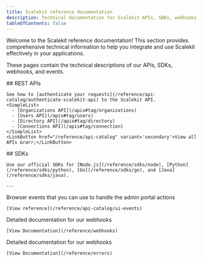 ```yaml
---
title: Scalekit reference documentation
description: Technical documentation for Scalekit APIs, SDKs, webhooks, and events
tableOfContents: false
---
```


Welcome to the Scalekit reference documentation! This section provides comprehensive technical information to help you integrate and use Scalekit effectively in your applications.

These pages contain the technical descriptions of our APIs, SDKs, webhooks, and events.

<CardGrid>

  <div>
    ## REST APIs

    See how to [authenticate your requests](/reference/api-catalog/authenticate-scalekit-api) to the Scalekit API.
    <SimpleList>
      - [Organizations API](/apis#tag/organizations)
      - [Users API](/apis#tag/users)
      - [Directory API](/apis#tag/directory)
      - [Connections API](/apis#tag/connection)
    </SimpleList>
    <LinkButton href="/reference/api-catalog" variant='secondary'>View all APIs &rarr;</LinkButton>
  </div>

  <div>
    ## SDKs

    Use our official SDKs for [Node.js](/reference/sdks/node), [Python](/reference/sdks/python), [Go](/reference/sdks/go), and [Java](/reference/sdks/java).

    ---

<Card title="UI events" icon="seti:html">
    Browser events that you can use to handle the admin portal actions

    [View reference](/reference/api-catalog/ui-events)
  </Card>
</div>

<Card title="Webhooks" icon="seti:puppet">
    Detailed documentation for our webhooks

    [View Documentation](/reference/webhooks)
  </Card>

<Card title="Errors" icon="jira">
    Detailed documentation for our webhooks

    [View Documentation](/reference/errors)
  </Card>


</CardGrid>
